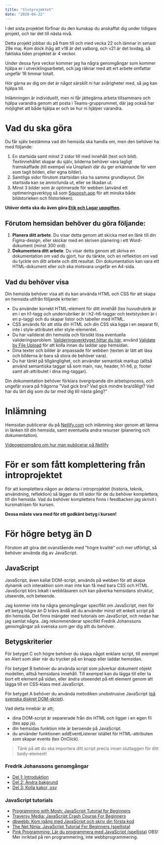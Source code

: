 ```yaml
---
title: "Slutprojektet"
date: "2020-04-22"
---
```


I det sista projektet förfinar du den kunskap du anskaffat dig under tidigare projekt, och tar det till nästa nivå.

Detta projekt jobbar du på fram till och med vecka 22 och lämnar in senast 29e maj.
Kom dock ihåg att v18 är det valborg, och v21 är det lovdag, så faktiska tiden projektet är 4 veckor.

Under dessa fyra veckor kommer jag ha några genomgångar som kommer hjälpa er i utvecklingsarbetet, och jag räknar med att ert arbete omfattar ungefär 16 timmar totalt.


Hör gärna av dig om det är något särskilt ni har svårigheter med, så jag kan hjälpa till.

Inlämningen är individuellt, men ni får jättegärna arbeta tillsammans och hjälpa varandra genom att posta i Teams-grupprummet, där jag också har möjlighet att både hjälpa er och se hur ni hjälper varandra.

# Vad du ska göra

Du får själv bestämma vad din hemsida ska handla om, men den behöver ha med följande:

1. En startsida samt minst 2 sidor till med innehåll (text och bild).
   Textinnehållet skapar du själv, bilderna behöver vara lagligt framskaffade (till exempel via Unsplash där du ger erkännande för vem som tagit bilden, eller egna bilder).
2. Samtliga sidor förutom startsidan ska ha samma grundlayout. Din startsida kan se annorlunda ut, eller se likadan ut.
3. Minst 3 bilder som är optimerade för webben (använd ett optimeringsverktyg så som [Squoosh.app](https://squoosh.app/) för att minska både bildstorleken och filstorleken).

**Utöver detta ska du även göra [Etik och Lagar uppgiften](https://guteteknik.netlify.app/webb1/etik_och_lagar_uppgift/).**

## Förutom hemsidan behöver du göra följande:

1. **Planera ditt arbete**. Du visar detta genom att skicka med en länk till din Figma-design, eller skickar med en skriven planering i ett Word-dokument (minst 300 ord).
2. **Dokumentera ditt arbete**. Du visar detta genom att skriva en dokumentation om vad du gjort, hur du tänkte, och en reflektion om vad du tyckte om ditt arbete och ditt resultat.
   Din dokumentation kan vara ett HTML-dokument eller och ska motsvara ungefär en A4-sida.

## Vad du behöver visa

Din hemsida behöver visa att du kan använda HTML och CSS för att skapa en hemsida utifrån följande kriterier:

- Du använder korrekt HTML-element för ditt innehåll (tex huvudrubrik är en i en h1-tagg och underrubriker är i h2-h6-taggar och textstycken är i en p-tagg) och du skapar listor och tabeller med HTML.
- CSS används för att stila din HTML och din CSS ska ligga i en separat fil, inte i style-attributet eller style-elementet.
- Du har validerat din hemsida och försökt lösa eventuella valideringsproblem. [Valideringsverktyget hittar du här](https://validator.w3.org/), använd [Validate by File Upload](https://validator.w3.org/#validate_by_upload) för att kolla innan du laddar upp hemsidan.
- Dina texter och bilder är anpassade för webben (texten är lätt att läsa och bilderna är bara så stora de behöver vara).
- Du har tänkt på tillgänglighet, och använder semantisk markup (alltså använd semantiska taggar så som main, nav, header, h1-h6, p, footer samt alt-attributet i dina img-taggar).

Din dokumentation behöver förklara övergripande din arbetsprocess, och ungefär svara på frågorna "Vad gick bra? Vad gick mindre bra/dåligt? Vad har du lärt dig som du tar med dig till nästa gång?"

# Inlämning

Hemsidan publicerar du på [Netlify.com](https://www.netlify.com/) och inlämning sker genom att lämna in länken till din hemsida, samt eventuella andra resurser (planering och dokumentation).

[Videogenomgång om hur man publicerar på Netlify](https://www.youtube.com/watch?v=9RfU6KGNkfE)

# För er som fått komplettering från introprojektet
För att komplettera någon av delarna i introprojektet (historia, teknik, användning, reflektion) så lägger du till sidor för de du behöver komplettera, till din hemsida.
Vad du behöver komplettera finns i feedbacken jag skrivit i kursmatrisen för kursen.

**Dessa måste vara med för ett godkänt betyg i kursen!**

# För högre betyg än D

Förutom att göra det ovanstående med "högre kvalité" och mer utförligt, så behöver använda dig av JavaScript.

## JavaScript

JavaScript, även kallat DOM-script, används på webben för att skapa dynamik och interaktion som man inte kan få med bara CSS och HTML.
JavaScript körs lokalt i webbläsaren och kan påverka hemsidans struktur, utseende, och beteende.

Jag kommer inte ha några genomgångar specifikt om JavaScript, men för ett betyg högre än D krävs ändå att du använder minst ett enkelt script på din hemsida.
Det finns mängder med tutorials om JavaScript, och nedan har jag samlat några. Jag rekommenderar specifikt Fredrik Johanssons genomgångar på svenska som ger dig allt du behöver.

## Betygskriterier

För betyget C och högre behöver du skapa något enklare script, till exempel en Alert som sker när du trycker på en knapp eller laddar hemsidan.

För betyget B behöver du använda script som påverkar dokument objekt modellen, alltså hemsidans innehåll.
Till exempel kan du lägga till eller ta bort ett element på sidan, eller ändra utseendet på ett element genom att lägga till en CSS-klass med JavaScript.

För betyget A behöver du använda metodiken unobstrusive JavaScript ([på svenska diskret DOM-skript](http://keryx.se/blogg-69)).

Vad detta innebär är att;

- dina DOM-script är separerade från din HTML och ligger i en egen fil (tex app.js).
- din hemsidas funktion inte är beroende på JavaScript.
- du använder funktionen addEventListener istället för HTML-attributen som skapar events (tex OnClick).

> Tänk på att du ska importera ditt script precis innan sluttaggen för ditt body-element!

### Fredrik Johanssons genomgångar

- [Del 1: Introduktion](https://www.youtube.com/watch?v=QPY-B_-pvWo)
- [Del 2: Ändra bakgrund](https://www.youtube.com/watch?v=NJWr9BZRJbo)
- [Del 3: Kolla kakor, osv](https://www.youtube.com/watch?v=ODcjzQhxY0E)

### JavaScript tutorials

- [Programming with Mosh: JavaScript Tutorial for Beginners](https://www.youtube.com/watch?v=W6NZfCO5SIk)
- [Traversy Media: JavaScript Crash Course For Beginners](https://www.youtube.com/watch?v=hdI2bqOjy3c)
- [dbwebb: Kom igång med JavaScript och skriv din första kod](https://www.youtube.com/watch?v=jJnfs0DI_o0)
- [The Net Ninja: JavaScript Tutorial For Beginners (spellista)](https://www.youtube.com/watch?v=qoSksQ4s_hg&list=PL4cUxeGkcC9i9Ae2D9Ee1RvylH38dKuET)
- [Pink Programming: Lär du programmera med JavaScript (spellista)](https://www.youtube.com/watch?v=OjB7ALAcN-U&list=PL68dG65915X4ruE0Lk5cUMB2keL2sUg3Z) OBS! Mer inriktad på ren programmering, inte webbprogrammering.

